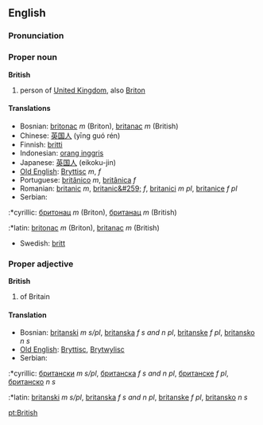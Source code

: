 ==English==

===Pronunciation===
{{IPA|/ˈbɹɪʔɪʃ/ ([[:w:Received Pronunciation|RP]]), /ˈbɹɪɾɪʃ/ ([[:w:General American|GA]])}}
{{audio|en-us-british.ogg|Audio (US)}}

===Proper noun===
'''British'''
# person of [[United Kingdom]], also [[Briton]]

====Translations====
*Bosnian: [[britonac]] ''m'' (Briton), [[britanac]] ''m'' (British)
*Chinese: [[英国人]] (yīng guó rén)
*Finnish: [[britti]]
*Indonesian: [[orang inggris]]
*Japanese: [[英国人]] (eikoku-jin)
*[[Old English]]: [[Bryttisc]] ''m'', ''f''
*Portuguese: [[britânico]] ''m'', [[britânica]] ''f''
*Romanian: [[britanic]] ''m'', [[britanic&#259;]] ''f'', [[britanici]] ''m pl'', [[britanice]] ''f pl''
*Serbian:
:*cyrillic: [[бритонац]] ''m'' (Briton), [[британац]] ''m'' (British)
:*latin: [[britonac]] ''m'' (Briton), [[britanac]] ''m'' (British)
*Swedish: [[britt]]

===Proper adjective===
'''British'''
# of Britain

====Translation====
*Bosnian: [[britanski]] ''m s/pl'', [[britanska]] ''f s and n pl'', [[britanske]] ''f pl'', [[britansko]] ''n s''
*[[Old English]]: [[Bryttisc]], [[Brytwylisc]]
*Serbian:
:*cyrillic: [[британски]] ''m s/pl'', [[британска]] ''f s and n pl'', [[британске]] ''f pl'', [[британско]] ''n s''
:*latin: [[britanski]] ''m s/pl'', [[britanska]] ''f s and n pl'', [[britanske]] ''f pl'', [[britansko]] ''n s''

[[pt:British]]